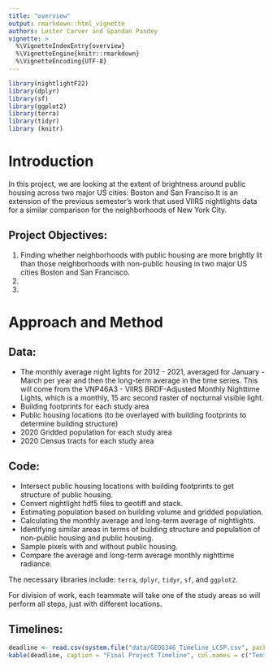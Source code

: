 ```yaml
---
title: "overview"
output: rmarkdown::html_vignette
authors: Lester Carver and Spandan Pandey
vignette: >
  %\VignetteIndexEntry{overview}
  %\VignetteEngine{knitr::rmarkdown}
  %\VignetteEncoding{UTF-8}
---
```



```r
library(nightlightF22)
library(dplyr)
library(sf)
library(ggplot2)
library(terra)
library(tidyr)
library (knitr)
```

# Introduction

In this project, we are looking at the extent of brightness around public housing across two major US cities: Boston and San Franciso.It is an extension of the previous semester's work that used VIIRS nightlights data for a similar comparison for the neighborhoods of New York City. 

## Project Objectives:
1. Finding whether neighborhoods with public housing are more brightly lit than those neighborhoods with non-public housing in two major US cities Boston and San Francisco.
2. 
3.


# Approach and Method

## Data:

- The monthly average night lights for 2012 - 2021, averaged for January - March per year and then the long-term average in the time series. This will come from the VNP46A3 - VIIRS BRDF-Adjusted Monthly Nighttime Lights, which is a monthly, 15 arc second raster of nocturnal visible light.
- Building footprints for each study area
- Public housing locations (to be overlayed with building footprints to determine building structure)
- 2020 Gridded population for each study area
- 2020 Census tracts for each study area


## Code:

- Intersect public housing locations with building footprints to get structure of public housing.
- Convert nightlight hdf5 files to geotiff and stack.
- Estimating population based on building volume and gridded population. 
- Calculating the monthly average and long-term average of nightlights.
- Identifying similar areas in terms of building structure and population of non-public housing and public housing. 
- Sample pixels with and without public housing.
- Compare the average and long-term average monthly nighttime radiance.

The necessary libraries include: `terra`, `dplyr`, `tidyr`, `sf`, and `ggplot2`.

For division of work, each teammate will take one of the study areas so will perform all steps, just with different locations.

## Timelines: 

```r
deadline <- read.csv(system.file("data/GEOG346_Timeline_LCSP.csv", package = "nightlightF22" ))
kable(deadline, caption = "Final Project Timeline", col.names = c("Tentative date", "Activity", "Members"))

```




<!-- #Anticipated outcomes: Briefly describe, as bullet points, the outcomes you expect for each of your primary project objectives -->


